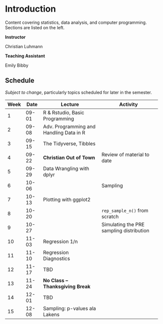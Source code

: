 # Introduction {.unnumbered}

Content covering statistics, data analysis, and computer programming.  Sections are listed on the left.


**Instructor**

Christian Luhmann

**Teaching Assistant**

Emily Bibby


## Schedule

_Subject to change_, particularly topics scheduled for later in the semester.

| Week | Date | Lecture | Activity |
|---|---|---|---|
| 1 | 09-01 | R & Rstudio, Basic Programming |  |
| 2 | 09-08 | Adv. Programming and Handling Data in R |  |
| 3 | 09-15 | The Tidyverse, Tibbles |  |
| 4 | 09-22 | **Christian Out of Town** | Review of material to date |
| 5 | 09-29 | Data Wrangling with dplyr |  |
| 6 | 10-06 |  | Sampling |
| 7 | 10-13 | Plotting with ggplot2 |  |
| 8 | 10-20 |  | `rep_sample_n()` from scratch |
| 9 | 10-27 |  | Simulating the PRE sampling distribution |
| 10 | 11-03 | Regression 1/n |  |
| 11 | 11-10 | Regression Diagnostics |  |
| 12 | 11-17 | TBD |  |
| 13 | 11-24 | **No Class – Thanksgiving Break** | |
| 14 | 12-01 | TBD |  |
| 15 | 12-08 | Sampling: p-values ala Lakens |  |
